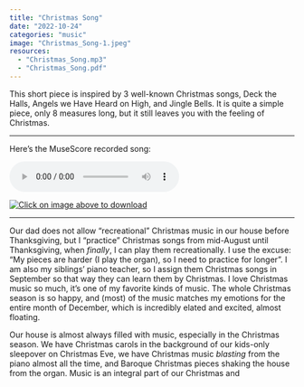 ```yaml
---
title: "Christmas Song"
date: "2022-10-24"
categories: "music"
image: "Christmas_Song-1.jpeg"
resources:
  - "Christmas_Song.mp3"
  - "Christmas_Song.pdf"
---
```


This short piece is inspired by 3 well-known Christmas songs, Deck the Halls, Angels we Have Heard on High, and Jingle Bells. It is quite a simple piece, only 8 measures long, but it still leaves you with the feeling of Christmas. 

---

Here's the MuseScore recorded song:

<audio controls>
<source src="Christmas_Song.mp3" type="audio/mpeg">
</audio> 

[![Click on image above to download](Christmas_Song-1.jpeg)](Christmas_Song.pdf)

---

Our dad does not allow "recreational" Christmas music in our house before Thanksgiving, but I "practice" Christmas songs from mid-August until Thanksgiving, when *finally*, I can play them recreationally. I use the excuse: "My pieces are harder (I play the organ), so I need to practice for longer". I am also my siblings' piano teacher, so I assign them Christmas songs in September so that way they can learn them by Christmas. I love Christmas music so much, it's one of my favorite kinds of music. The whole Christmas season is so happy, and (most) of the music matches my emotions for the entire month of December, which is incredibly elated and excited, almost floating. 

Our house is almost always filled with music, especially in the Christmas season. We have Christmas carols in the background of our kids-only sleepover on Christmas Eve, we have Christmas music *blasting* from the piano almost all the time, and Baroque Christmas pieces shaking the house from the organ. Music is an integral part of our Christmas and 



